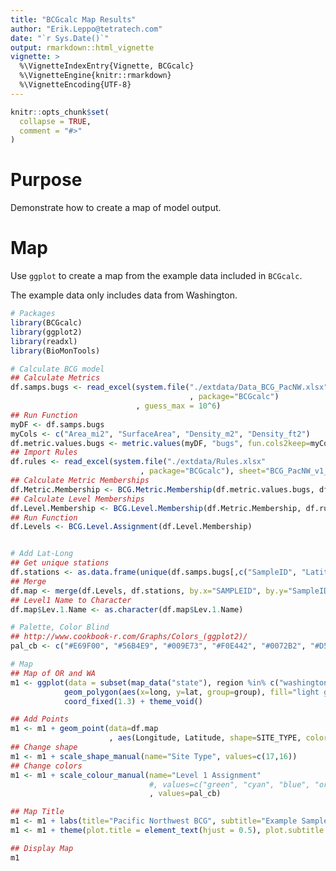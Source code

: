 ```yaml
---
title: "BCGcalc Map Results"
author: "Erik.Leppo@tetratech.com"
date: "`r Sys.Date()`"
output: rmarkdown::html_vignette
vignette: >
  %\VignetteIndexEntry{Vignette, BCGcalc}
  %\VignetteEngine{knitr::rmarkdown}
  %\VignetteEncoding{UTF-8}
---
```

<!-- Data is in vignettes\data folder  -->
```r
knitr::opts_chunk$set(
  collapse = TRUE,
  comment = "#>"
)
```
# Purpose
Demonstrate how to create a map of model output.

# Map
Use `ggplot` to create a map from the example data included in `BCGcalc`.

The example data only includes data from Washington.
```r
# Packages
library(BCGcalc)
library(ggplot2)
library(readxl)
library(BioMonTools)

# Calculate BCG model
## Calculate Metrics
df.samps.bugs <- read_excel(system.file("./extdata/Data_BCG_PacNW.xlsx"
                                        , package="BCGcalc")
                            , guess_max = 10^6)
## Run Function
myDF <- df.samps.bugs
myCols <- c("Area_mi2", "SurfaceArea", "Density_m2", "Density_ft2")
df.metric.values.bugs <- metric.values(myDF, "bugs", fun.cols2keep=myCols) 
## Import Rules
df.rules <- read_excel(system.file("./extdata/Rules.xlsx"
                             , package="BCGcalc"), sheet="BCG_PacNW_v1_500ct") 
## Calculate Metric Memberships
df.Metric.Membership <- BCG.Metric.Membership(df.metric.values.bugs, df.rules)
## Calculate Level Memberships
df.Level.Membership <- BCG.Level.Membership(df.Metric.Membership, df.rules)
## Run Function
df.Levels <- BCG.Level.Assignment(df.Level.Membership)


# Add Lat-Long
## Get unique stations
df.stations <- as.data.frame(unique(df.samps.bugs[,c("SampleID", "Latitude", "Longitude")]))
## Merge
df.map <- merge(df.Levels, df.stations, by.x="SAMPLEID", by.y="SampleID", all.x=TRUE)
## Level1 Name to Character
df.map$Lev.1.Name <- as.character(df.map$Lev.1.Name)

# Palette, Color Blind
## http://www.cookbook-r.com/Graphs/Colors_(ggplot2)/
pal_cb <- c("#E69F00", "#56B4E9", "#009E73", "#F0E442", "#0072B2", "#D55E00", "#CC79A7", "#999999")

# Map
## Map of OR and WA
m1 <- ggplot(data = subset(map_data("state"), region %in% c("washington"))) + 
            geom_polygon(aes(x=long, y=lat, group=group), fill="light gray", color="black") +
            coord_fixed(1.3) + theme_void()

## Add Points
m1 <- m1 + geom_point(data=df.map
                      , aes(Longitude, Latitude, shape=SITE_TYPE, color=Lev.1.Name))
## Change shape
m1 <- m1 + scale_shape_manual(name="Site Type", values=c(17,16))
## Change colors
m1 <- m1 + scale_colour_manual(name="Level 1 Assignment"
                               #, values=c("green", "cyan", "blue", "orange", "red") )
                               , values=pal_cb)

## Map Title
m1 <- m1 + labs(title="Pacific Northwest BCG", subtitle="Example Samples, WA only")
m1 <- m1 + theme(plot.title = element_text(hjust = 0.5), plot.subtitle = element_text(hjust=0.5))

## Display Map
m1
```


